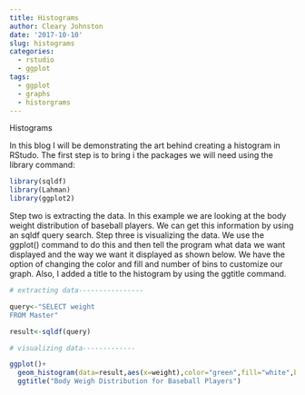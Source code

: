 ```yaml
---
title: Histograms
author: Cleary Johnston
date: '2017-10-10'
slug: histograms
categories:
  - rstudio
  - ggplot
tags:
  - ggplot
  - graphs
  - historgrams
---
```


Histograms
 
In this blog I will be demonstrating the art behind creating a histogram in RStudo. The first step is to bring i the packages we will need using the library command:

```r
library(sqldf)
library(Lahman)
library(ggplot2)
```

Step two is extracting the data. In this example we are looking at the body weight distribution of baseball players. We can get this information by using an sqldf query search. Step three is visualizing the data. We use the ggplot() command to do this and then tell the program what data we want displayed and the way we want it displayed as shown below. We have the option of changing the color and fill and number of bins to customize our graph. Also, I added a title to the histogram by using the ggtitle command.

```r
# extracting data----------------

query<-"SELECT weight
FROM Master"

result<-sqldf(query)

# visualizing data-------------

ggplot()+
  geom_histogram(data=result,aes(x=weight),color="green",fill="white",bins="50")+
  ggtitle("Body Weigh Distribution for Baseball Players")
```

